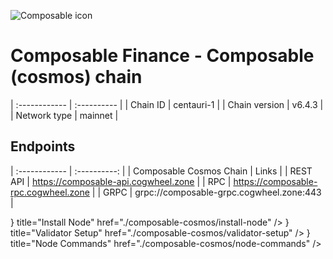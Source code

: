 
![Composable icon](/icons/composableIcon.png)

# Composable Finance - Composable (cosmos) chain


| :------------      | :----------      |
| Chain ID           | centauri-1      |
| Chain version      | v6.4.3  |
| Network type       | mainnet   |

## Endpoints

| :------------           | :----------:                              |
| Composable Cosmos Chain | Links                                     |
| REST API                | https://composable-api.cogwheel.zone      |
| RPC                     | https://composable-rpc.cogwheel.zone      |
| GRPC                    | grpc://composable-grpc.cogwheel.zone:443  |

<Cards>
  <Card
    icon={<ChevronRightIcon />}
    title="Install Node"
    href="./composable-cosmos/install-node"
  />
  <Card
    icon={<ChevronRightIcon />}
    title="Validator Setup"
    href="./composable-cosmos/validator-setup"
  />
  <Card
    icon={<ChevronRightIcon />}
    title="Node Commands"
    href="./composable-cosmos/node-commands"
  />
</Cards>
